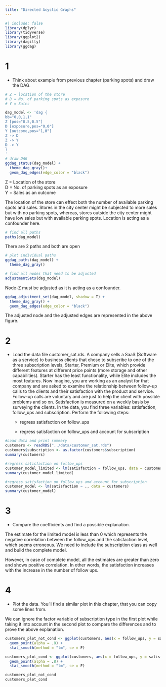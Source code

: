 ```yaml
---
title: "Directed Acyclic Graphs"
---
```


```r
#| include: false
library(dplyr)
library(tidyverse)
library(ggplot2)
library(dagitty)
library(ggdag)
```

# 1
* Think about example from previous chapter (parking spots) and draw the DAG.

```r
# Z = location of the store
# D = No. of parking spots as exposure
# Y = Sales

dag_model <- 'dag {
bb="0,0,1,1"
Z [pos="0.5,0.5"]
D [exposure,pos="0,0"]
Y [outcome,pos="1,0"]
Z -> D
Z -> Y
D -> Y
}
'
# draw DAG
ggdag_status(dag_model) +
  theme_dag_gray()+
  geom_dag_edges(edge_color = "black")
```
Z = Location of the store  
D = No. of parking spots as an exposure  
Y = Sales as an outcome  

The location of the store can effect both the number of available parking spots and sales. Stores in the city center might be subjected to more sales but with no parking spots, whereas, stores outside the city center might have low sales but with available parking spots. Location is acting as a confounder here.

```r
# find all paths
paths(dag_model)
```
There are 2 paths and both are open

```r
# plot individual paths
ggdag_paths(dag_model) +
  theme_dag_gray()
```

```r
# find all nodes that need to be adjusted
adjustmentSets(dag_model)
```
Node-Z must be adjusted as it is acting as a confounder.

```r
ggdag_adjustment_set(dag_model, shadow = T) +
  theme_dag_gray() +
  geom_dag_edges(edge_color = "black")
```
The adjusted node and the adjusted edges are represented in the above figure.

# 2
* Load the data file customer_sat.rds. A company sells a SaaS (Software as a service) to business clients that chose to subscribe to one of the three subscription levels, Starter, Premium or Elite, which provide different features at different price points (more storage and other capabilities). Starter has the least functionality, while Elite includes the most features. Now imagine, you are working as an analyst for that company and are asked to examine the relationship between follow-up calls to the clients and their satisfaction with the product and service. Follow-up calls are voluntary and are just to help the client with possible problems and so on. Satisfaction is measured on a weekly basis by surveying the clients. In the data, you find three variables: satisfaction, follow_ups and subscription. Perform the following steps:

    + regress satisfaction on follow_ups

    + regress satisfaction on follow_ups and account for subscription
    
```r
#Load data and print summary
customers <- readRDS("../data/customer_sat.rds")
customers$subscription <- as.factor(customers$subscription)
summary(customers)
```

```r
#regress satisfaction on follow_ups
customer_model_limited <- lm(satisfaction ~ follow_ups, data = customers)
summary(customer_model_limited)
```


```r
#regress satisfaction on follow_ups and account for subscription
customer_model <- lm(satisfaction ~ ., data = customers)
summary(customer_model)
```
# 3
* Compare the coefficients and find a possible explanation.

The estimate for the limited model is less than 0 which represents the negative correlation between the follow_ups and the satisfaction level, which seems erroneous. We need to include the subscription class as well and build the complete model.

However, in case of complete model, all the estimates are greater than zero and shows positive correlation. In other words, the satisfaction increases with the increase in the number of follow ups.

# 4
* Plot the data. You’ll find a similar plot in this chapter, that you can copy some lines from.

We can ignore the factor variable of subscription type in the first plot while taking it into account in the second plot to compare the differences and to prove the above explanation.
```r
customers_plot_not_cond <- ggplot(customers, aes(x = follow_ups, y = satisfaction)) +
  geom_point(alpha = .8) +
  stat_smooth(method = "lm", se = F)

customers_plot_cond <- ggplot(customers, aes(x = follow_ups, y = satisfaction, color = subscription)) +
  geom_point(alpha = .8) +
  stat_smooth(method = "lm", se = F)

customers_plot_not_cond
customers_plot_cond
```